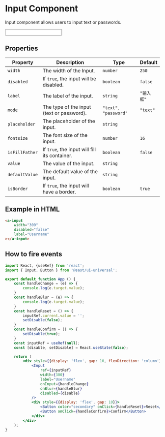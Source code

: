 

# Input Component

Input component allows users to input text or passwords.

<Wraper>
    <Input label='input test' />
</Wraper>

## Properties

| Property         | Description                                   | Type                                                    | Default |
|------------------|-----------------------------------------------|---------------------------------------------------------|---------|
| `width`          | The width of the Input.                      | `number`                                                | `250`   |
| `disabled`       | If `true`, the input will be disabled.       | `boolean`                                               | `false` |
| `label`          | The label of the input.                      | `string`                                                | `"输入框"` |
| `mode`           | The type of the input (text or password).    | `"text"`, `"password"`                                  | `"text"` |
| `placeholder`    | The placeholder of the input.                | `string`                                                |  |
| `fontsize`       | The font size of the input.                  | `number`                                                | `16`    |
| `isFillFather`   | If `true`, the input will fill its container.| `boolean`                                               | `false` |
| `value`          | The value of the input.                      | `string`                                                |     |
| `defaultValue`   | The default value of the input.              | `string`                                                |  |
| `isBorder`       | If `true`, the input will have a border.     | `boolean`                                               | `true`  |

## Example in HTML
```html
<a-input
    width="300"
    disabled="false"
    label="Username"
></a-input>
```

## How to fire events

```jsx playground direction=vertical
import React, {useRef} from 'react';
import { Input, Button } from '@sast/ui-universal';

export default function App () {
    const handleChange = (e) => {
        console.log(e.target.value);
    }
    const handleBlur = (e) => {
        console.log(e.target.value);
    }
    const handleReset = () => {
        inputRef.current.value = '';
        setDisable(false);
    }
    const handleConfirm = () => {
        setDisable(true);
    }
    const inputRef = useRef(null);
    const [disable, setDisable] = React.useState(false);

    return (
        <div style={{display: 'flex', gap: 10, flexDirection: 'column'}}>
            <Input
                ref={inputRef}
                width={300}
                label="Username"
                onInput={handleChange}
                onBlur={handleBlur}
                disabled={disable}
            />
            <div style={{display: 'flex', gap: 10}}>
                <Button color="secondary" onClick={handleReset}>Reset</Button>
                <Button onClick={handleConfirm}>Confirm</Button>
            </div>
        </div>
    );
}

```